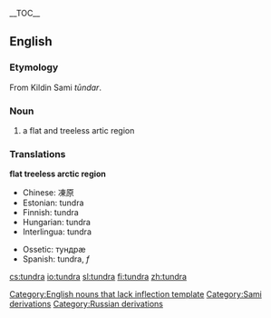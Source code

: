 {{wikipedia}}
__TOC__

==English==

===Etymology===
From Kildin Sami ''tūndar''. <!-- cyrillization required -->

=== Noun ===
#a flat and treeless artic region

=== Translations ===
<!--DefA-->'''flat treeless arctic region'''
{{top}}
<!--languages from A to I go here-->
*Chinese: 凍原
*Estonian: tundra
*Finnish: tundra
*Hungarian: tundra
*Interlingua: tundra
{{mid}}
<!--languages from J to Z go here-->
*Ossetic: тундрæ
*Spanish: tundra, ''f''
{{bottom}}

[[Category:English nouns that lack inflection template]]
[[Category:Sami derivations]]
[[Category:Russian derivations]]

[[cs:tundra]]
[[io:tundra]]
[[sl:tundra]]
[[fi:tundra]]
[[zh:tundra]]